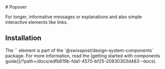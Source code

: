 
<Meta of={PopoverStories} />

<div className="docs-title">
  # Popover

  <link-design of={JSON.stringify(PopoverStories)}></link-design>
</div>

<PackageTag meta={meta}/>

<div className="lead">
  For longer, informative messages or explanations and also simple interactive elements like links.
</div>

<Canvas sourceState="shown" of={PopoverStories.Default} />
<Controls of={PopoverStories.Default} />

## Installation

<div>
  The `<post-popover>` element is part of the `@swisspost/design-system-components` package. For more information, read the [getting started with components guide](/?path=/docs/edfb619b-fda1-4570-bf25-20830303d483--docs).
</div>

